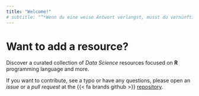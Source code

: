 ```yaml
---
title: "Welcome!"
# subtitle: "“*Wenn du eine weise Antwort verlangst, musst du vernünftig fragen*.” <br>— Johann Wolfgang von Goethe."
---
```

# Want to add a resource? {#howto}

Discover a curated collection of *Data Science* resources focused on **R** programming language and more.

If you want to contribute, see a typo or have any questions, please open an *issue* or a *pull request* at the {{< fa brands github >}} [repository](https://github.com/materov/rsources-book-en/){.external target="_blank"}. 

<!-- Если вы хотите, чтобы ваша ссылка появилась на веб-странице **Rесурсы**, предложить сделать новый раздел или заметили опечатку, можно создать *issue* или *pull request* в {{< fa brands github >}} [репозитории](https://github.com/materov/rsources-book){.external target="_blank"}. -->

<!-- ::: {.callout-warning appearance="simple" icon=false}
Данный ресурс не является полной энциклопедией по языку **R**!
::: -->

